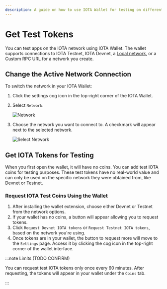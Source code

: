 ```yaml
---
description: A guide on how to use IOTA Wallet for testing on different IOTA networks, including how to switch networks and obtain test IOTA tokens.
---
```

# Get Test Tokens

You can test apps on the IOTA network using IOTA Wallet. The wallet supports connections to IOTA Testnet, IOTA Devnet, a [Local network](../../../developer/getting-started/local-network.mdx), or a Custom RPC URL for a network you create.

## Change the Active Network Connection

To switch the network in your IOTA Wallet:

1. Click the settings cog icon in the top-right corner of the IOTA Wallet.
2. Select `Network`.

   ![Network](/img/about-iota/iota-wallet/how-to/test/click-network.png)

3. Choose the network you want to connect to. A checkmark will appear next to the selected network.

   ![Select Network](/img/about-iota/iota-wallet/how-to/test/select-network.png)

## Get IOTA Tokens for Testing

When you first open the wallet, it will have no coins. You can add test IOTA coins for testing purposes. These test tokens have no real-world value and can only be used on the specific network they were obtained from, like Devnet or Testnet.

### Request IOTA Test Coins Using the Wallet

1. After installing the wallet extension, choose either Devnet or Testnet from the network options.
2. If your wallet has no coins, a button will appear allowing you to request tokens.
3. Click `Request Devnet IOTA tokens` or `Request Testnet IOTA tokens`, based on the network you're using.
4. Once tokens are in your wallet, the button to request more will move to the `Settings` page. Access it by clicking the cog icon in the top-right corner of the wallet interface.

:::note Limits (TODO CONFIRM)

You can request test IOTA tokens only once every 60 minutes. After requesting, the tokens will appear in your wallet under the `Coins` tab.

:::
